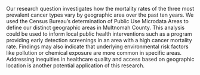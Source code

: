 Our research question investigates how the mortality rates of the three most prevalent cancer types vary by geographic area over the past ten years. We used the Census Bureau’s determination of Public Use Microdata Areas to define our distinct geographic areas in Multnomah County. This analysis could be used to inform local public health interventions such as a program providing early detection screenings in an area with a high cancer mortality rate. Findings may also indicate that underlying environmental risk factors like pollution or chemical exposure are more common in specific areas. Addressing inequities in healthcare quality and access based on geographic location is another potential application of this research.
